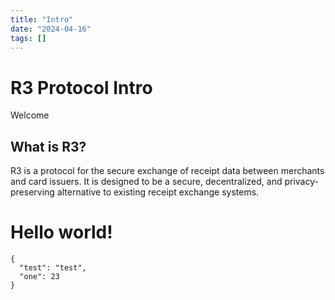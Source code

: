 ```yaml
---
title: "Intro"
date: "2024-04-16"
tags: []
---
```


# R3 Protocol Intro

Welcome

## What is R3?

R3 is a protocol for the secure exchange of receipt data between merchants and card issuers. It is designed to be a secure, decentralized, and privacy-preserving alternative to existing receipt exchange systems.

# Hello world!

```
{
  "test": "test",
  "one": 23
}
```
